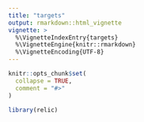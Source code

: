 ```yaml
---
title: "targets"
output: rmarkdown::html_vignette
vignette: >
  %\VignetteIndexEntry{targets}
  %\VignetteEngine{knitr::rmarkdown}
  %\VignetteEncoding{UTF-8}
---
```


```r
knitr::opts_chunk$set(
  collapse = TRUE,
  comment = "#>"
)
```

```r
library(relic)
```
